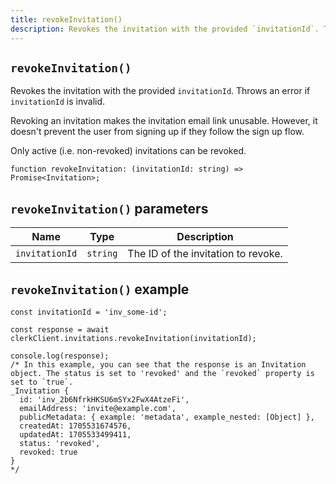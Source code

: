 ```yaml
---
title: revokeInvitation()
description: Revokes the invitation with the provided `invitationId`. Throws an error if `invitationId` is invalid.
---
```


## `revokeInvitation()`

Revokes the invitation with the provided `invitationId`. Throws an error if `invitationId` is invalid.

Revoking an invitation makes the invitation email link unusable. However, it doesn't prevent the user from signing up if they follow the sign up flow.

Only active (i.e. non-revoked) invitations can be revoked.

```tsx
function revokeInvitation: (invitationId: string) => Promise<Invitation>;
```

## `revokeInvitation()` parameters

| Name | Type | Description |
| --- | --- | --- |
| `invitationId` | `string` | The ID of the invitation to revoke. |

## `revokeInvitation()` example

```tsx
const invitationId = 'inv_some-id';

const response = await clerkClient.invitations.revokeInvitation(invitationId);

console.log(response);
/* In this example, you can see that the response is an Invitation object. The status is set to 'revoked' and the `revoked` property is set to `true`.
_Invitation {
  id: 'inv_2b6NfrkHKSU6mSYx2FwX4AtzeFi',
  emailAddress: 'invite@example.com',
  publicMetadata: { example: 'metadata', example_nested: [Object] },
  createdAt: 1705531674576,
  updatedAt: 1705533499411,
  status: 'revoked',
  revoked: true
}
*/
```